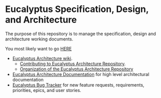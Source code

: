 = Eucalyptus Specification, Design, and Architecture =
The purpose of this repository is to manage the specification, design and architecture working documents.

You most likely want to go [[https://github.com/eucalyptus/architecture/wiki|HERE]]

* [https://github.com/eucalyptus/architecture/wiki Eucalyptus Architecture wiki].
** [https://github.com/eucalyptus/architecture/wiki/contributing Contributing to Eucalyptus Architecture Repository].
** [https://github.com/eucalyptus/architecture/wiki/organization Organization of the Eucalyptus Architecture Repository] 
* [https://github.com/eucalyptus/architecture-docs Eucalyptus Architecture Documentation] for high level architectural documentation
* [http://eucalyptus.atlassian.net/ Eucalyptus Bug Tracker] for new feature requests, requirements, priorities, epics, and user stories.

